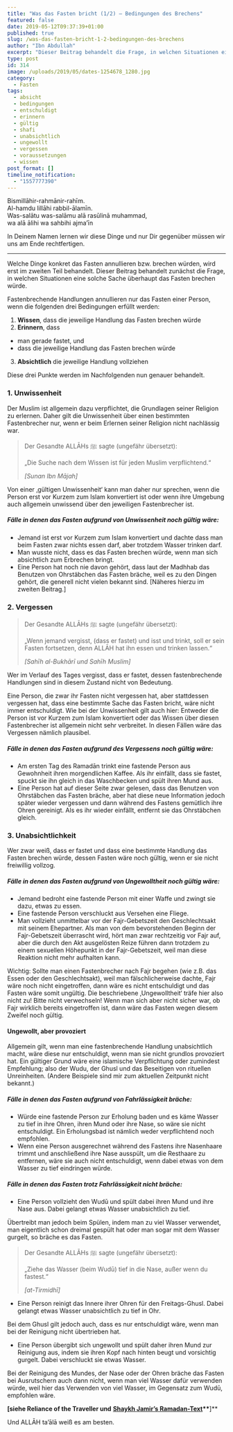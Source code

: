```yaml
---
title: "Was das Fasten bricht (1/2) – Bedingungen des Brechens"
featured: false
date: 2019-05-12T09:37:39+01:00
published: true
slug: /was-das-fasten-bricht-1-2-bedingungen-des-brechens
author: "Ibn Abdullah"
excerpt: "Dieser Beitrag behandelt die Frage, in welchen Situationen eine grundsätzlich fastenbrechende Handlung überhaupt das Fasten brechen würde."
type: post
id: 314
image: /uploads/2019/05/dates-1254678_1280.jpg
category:
  - Fasten
tags:
  - absicht
  - bedingungen
  - entschuldigt
  - erinnern
  - gültig
  - shafi
  - unabsichtlich
  - ungewollt
  - vergessen
  - voraussetzungen
  - wissen
post_format: []
timeline_notification:
  - "1557777390"
---
```


Bismillāhir-rahmānir-rahīm.  
Al-hamdu lillāhi rabbil-ālamīn.  
Was-salātu was-salāmu alā rasūlinā muhammad,  
wa alā ālihi wa sahbihi ajma’īn

In Deinem Namen lernen wir diese Dinge und nur Dir gegenüber müssen wir uns am Ende rechtfertigen.

---

Welche Dinge konkret das Fasten annullieren bzw. brechen würden, wird erst im zweiten Teil behandelt. Dieser Beitrag behandelt zunächst die Frage, in welchen Situationen eine solche Sache überhaupt das Fasten brechen würde.

Fastenbrechende Handlungen annullieren nur das Fasten einer Person, wenn die folgenden drei Bedingungen erfüllt werden:

1. **Wissen**, dass die jeweilige Handlung das Fasten brechen würde
2. **Erinnern**, dass

- man gerade fastet, und
- dass die jeweilige Handlung das Fasten brechen würde

3. **Absichtlich** die jeweilige Handlung vollziehen

Diese drei Punkte werden im Nachfolgenden nun genauer behandelt.

### **1. Unwissenheit**

Der Muslim ist allgemein dazu verpflichtet, die Grundlagen seiner Religion zu erlernen. Daher gilt die Unwissenheit über einen bestimmten Fastenbrecher nur, wenn er beim Erlernen seiner Religion nicht nachlässig war.

> Der Gesandte ALLĀHs ﷺ sagte (ungefähr übersetzt):
>
> „Die Suche nach dem Wissen ist für jeden Muslim verpflichtend.“
>
> <cite>\[Sunan Ibn Mājah\]</cite>

Von einer ‚gültigen Unwissenheit‘ kann man daher nur sprechen, wenn die Person erst vor Kurzem zum Islam konvertiert ist oder wenn ihre Umgebung auch allgemein unwissend über den jeweiligen Fastenbrecher ist.

##### Fälle in denen das Fasten aufgrund von Unwissenheit noch gültig wäre:

- Jemand ist erst vor Kurzem zum Islam konvertiert und dachte dass man beim Fasten zwar nichts essen darf, aber trotzdem Wasser trinken darf.
- Man wusste nicht, dass es das Fasten brechen würde, wenn man sich absichtlich zum Erbrechen bringt.
- Eine Person hat noch nie davon gehört, dass laut der Madhhab das Benutzen von Ohrstäbchen das Fasten bräche, weil es zu den Dingen gehört, die generell nicht vielen bekannt sind. \[Näheres hierzu im zweiten Beitrag.\]

### **2. Vergessen**

> Der Gesandte ALLĀHs ﷺ sagte (ungefähr übersetzt):
>
> „Wenn jemand vergisst, (dass er fastet) und isst und trinkt, soll er sein Fasten fortsetzen, denn ALLĀH hat ihn essen und trinken lassen.“
>
> <cite>\[Sahīh al-Bukhārī und Sahīh Muslim\]</cite>

Wer im Verlauf des Tages vergisst, dass er fastet, dessen fastenbrechende Handlungen sind in diesem Zustand nicht von Bedeutung.

Eine Person, die zwar ihr Fasten nicht vergessen hat, aber stattdessen vergessen hat, dass eine bestimmte Sache das Fasten bricht, wäre nicht immer entschuldigt. Wie bei der Unwissenheit gilt auch hier: Entweder die Person ist vor Kurzem zum Islam konvertiert oder das Wissen über diesen Fastenbrecher ist allgemein nicht sehr verbreitet. In diesen Fällen wäre das Vergessen nämlich plausibel.

##### Fälle in denen das Fasten aufgrund des Vergessens noch gültig wäre:

- Am ersten Tag des Ramadān trinkt eine fastende Person aus Gewohnheit ihren morgendlichen Kaffee. Als ihr einfällt, dass sie fastet, spuckt sie ihn gleich in das Waschbecken und spült ihren Mund aus.
- Eine Person hat auf dieser Seite zwar gelesen, dass das Benutzen von Ohrstäbchen das Fasten bräche, aber hat diese neue Information jedoch später wieder vergessen und dann während des Fastens gemütlich ihre Ohren gereinigt. Als es ihr wieder einfällt, entfernt sie das Ohrstäbchen gleich.

### **3. Unabsichtlichkeit**

Wer zwar weiß, dass er fastet und dass eine bestimmte Handlung das Fasten brechen würde, dessen Fasten wäre noch gültig, wenn er sie nicht freiwillig vollzog.

##### Fälle in denen das Fasten aufgrund von Ungewolltheit noch gültig wäre:

- Jemand bedroht eine fastende Person mit einer Waffe und zwingt sie dazu, etwas zu essen.
- Eine fastende Person verschluckt aus Versehen eine Fliege.
- Man vollzieht unmittelbar vor der Fajr-Gebetszeit den Geschlechtsakt mit seinem Ehepartner. Als man von dem bevorstehenden Beginn der Fajr-Gebetszeit überrascht wird, hört man zwar rechtzeitig vor Fajr auf, aber die durch den Akt ausgelösten Reize führen dann trotzdem zu einem sexuellen Höhepunkt in der Fajr-Gebetszeit, weil man diese Reaktion nicht mehr aufhalten kann.

Wichtig: Sollte man einen Fastenbrecher nach Fajr begehen (wie z.B. das Essen oder den Geschlechtsakt), weil man fälschlicherweise dachte, Fajr wäre noch nicht eingetroffen, dann wäre es nicht entschuldigt und das Fasten wäre somit ungültig. Die beschriebene ‚Ungewolltheit‘ träfe hier also nicht zu! Bitte nicht verwechseln! Wenn man sich aber nicht sicher war, ob Fajr wirklich bereits eingetroffen ist, dann wäre das Fasten wegen diesem Zweifel noch gültig.

#### **Ungewollt, aber provoziert**

Allgemein gilt, wenn man eine fastenbrechende Handlung unabsichtlich macht, wäre diese nur entschuldigt, wenn man sie nicht grundlos provoziert hat. Ein gültiger Grund wäre eine islamische Verpflichtung oder zumindest Empfehlung; also der Wudu, der Ghusl und das Beseitigen von rituellen Unreinheiten. (Andere Beispiele sind mir zum aktuellen Zeitpunkt nicht bekannt.)

##### Fälle in denen das Fasten aufgrund von Fahrlässigkeit bräche:

- Würde eine fastende Person zur Erholung baden und es käme Wasser zu tief in ihre Ohren, ihren Mund oder ihre Nase, so wäre sie nicht entschuldigt. Ein Erholungsbad ist nämlich weder verpflichtend noch empfohlen.
- Wenn eine Person ausgerechnet während des Fastens ihre Nasenhaare trimmt und anschließend ihre Nase ausspült, um die Resthaare zu entfernen, wäre sie auch nicht entschuldigt, wenn dabei etwas von dem Wasser zu tief eindringen würde.

##### Fälle in denen das Fasten trotz Fahrlässigkeit nicht bräche:

- Eine Person vollzieht den Wudū und spült dabei ihren Mund und ihre Nase aus. Dabei gelangt etwas Wasser unabsichtlich zu tief.

Übertreibt man jedoch beim Spülen, indem man zu viel Wasser verwendet, man eigentlich schon dreimal gespült hat oder man sogar mit dem Wasser gurgelt, so bräche es das Fasten.

> Der Gesandte ALLĀHs ﷺ sagte (ungefähr übersetzt):
>
> „Ziehe das Wasser (beim Wudū) tief in die Nase, außer wenn du fastest.“
>
> <cite>\[at-Tirmidhī\]</cite>

- Eine Person reinigt das Innere ihrer Ohren für den Freitags-Ghusl. Dabei gelangt etwas Wasser unabsichtlich zu tief in Ohr.

Bei dem Ghusl gilt jedoch auch, dass es nur entschuldigt wäre, wenn man bei der Reinigung nicht übertrieben hat.

- Eine Person übergibt sich ungewollt und spült daher ihren Mund zur Reinigung aus, indem sie ihren Kopf nach hinten beugt und vorsichtig gurgelt. Dabei verschluckt sie etwas Wasser.

Bei der Reinigung des Mundes, der Nase oder der Ohren bräche das Fasten bei Ausrutschern auch dann nicht, wenn man viel Wasser dafür verwenden würde, weil hier das Verwenden von viel Wasser, im Gegensatz zum Wudū, empfohlen wäre.

**\[siehe Reliance of the Traveller und** **[Shaykh Jamir’s Ramadan-Text](https://seekersguidance.org/answers/shafii-fiqh/fiqh-fasting-ramadan-according-school-imam-shafii/)\*\***\]\*\*

Und ALLĀH ta’ālā weiß es am besten.

